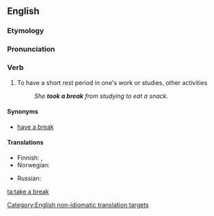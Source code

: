==English==

===Etymology===
{{rfe|lang=en}}

===Pronunciation===
{{rfp|lang=en}}

===Verb===
{{en-verb|head=[[take]] a [[break]]|takes a break|taking a break|took a break|taken a break}}

# To have a short rest period in one's work or studies, other activities
#: ''She '''took a break''' from studying to eat a snack.''

====Synonyms====
* [[have a break]]

====Translations====
{{trans-top|to have a short rest period in one's work}}
* Finnish: {{t+|fi|huilata}}, {{t|fi|huilia}}
* Norwegian: {{t|no|ta en pause}}
{{trans-mid}}
* Russian: {{t+|ru|передохну́ть|pf|sc=Cyrl}}
{{trans-bottom}}

[[Category:English non-idiomatic translation targets]]

[[ta:take a break]]
